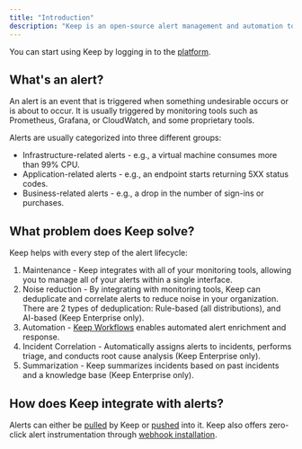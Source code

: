 ```yaml
---
title: "Introduction"
description: "Keep is an open-source alert management and automation tool that provides everything you need to collect, enrich and manange alerts effectively."
---
```

<Note> You can start using Keep by logging in to the [platform](https://platform.keephq.dev).</Note>

## What's an alert?

An alert is an event that is triggered when something undesirable occurs or is about to occur.
It is usually triggered by monitoring tools such as Prometheus, Grafana, or CloudWatch, and some proprietary tools.

Alerts are usually categorized into three different groups:
- Infrastructure-related alerts - e.g., a virtual machine consumes more than 99% CPU.
- Application-related alerts - e.g., an endpoint starts returning 5XX status codes.
- Business-related alerts - e.g., a drop in the number of sign-ins or purchases.

## What problem does Keep solve?
Keep helps with every step of the alert lifecycle:
1. Maintenance - Keep integrates with all of your monitoring tools, allowing you to manage all of your alerts within a single interface.
2. Noise reduction - By integrating with monitoring tools, Keep can deduplicate and correlate alerts to reduce noise in your organization. There are 2 types of deduplication: Rule-based (all distributions), and AI-based (Keep Enterprise only).
3. Automation - [Keep Workflows](/workflows) enables automated alert enrichment and response.
4. Incident Correlation - Automatically assigns alerts to incidents, performs triage, and conducts root cause analysis (Keep Enterprise only).
5. Summarization - Keep summarizes incidents based on past incidents and a knowledge base (Keep Enterprise only).

## How does Keep integrate with alerts?
Alerts can either be [pulled](/platform/alerts#pulled-alerts) by Keep or [pushed](/platform/alerts#pushed-alerts) into it. Keep also offers zero-click alert instrumentation through [webhook installation](/providers/overview).